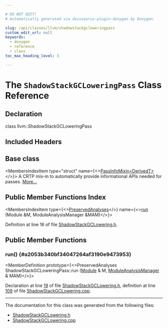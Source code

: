 ```yaml
---

# DO NOT EDIT!
# Automatically generated via docusaurus-plugin-doxygen by Doxygen.

slug: /api/classes/llvm/shadowstackgcloweringpass
custom_edit_url: null
keywords:
  - doxygen
  - reference
  - class
toc_max_heading_level: 3

---
```





# The `ShadowStackGCLoweringPass` Class Reference

<DoxygenPage pluginConfig={pluginConfig}>



## Declaration

<CodeBlock>class llvm::ShadowStackGCLoweringPass</CodeBlock>

## Included Headers

<IncludesList>
<IncludesListItem
  filePath="llvm/CodeGen/ShadowStackGCLowering.h"
  permalink="/docs/api/files/include/include/llvm/include/llvm/codegen/shadowstackgclowering-h"
  isLocal="true" />
</IncludesList>

## Base class

<MembersIndex>

<MembersIndexItem
  type="struct"
  name={<><a href="/docs/api/structs/llvm/passinfomixin">PassInfoMixin&lt;DerivedT&gt;</a></>}>
A CRTP mix-in to automatically provide informational APIs needed for passes. <a href="/docs/api/structs/llvm/passinfomixin/#details">More...</a>
</MembersIndexItem>

</MembersIndex>

## Public Member Functions Index

<MembersIndex>

<MembersIndexItem
  type={<><a href="/docs/api/classes/llvm/preservedanalyses">PreservedAnalyses</a></>}
  name={<><a href="#a2053b340bf34047264af3190e9473953">run</a> (Module &amp;M, ModuleAnalysisManager &amp;MAM)</>}>
</MembersIndexItem>

</MembersIndex>


Definition at line 16 of file <a href="/docs/api/files/include/include/llvm/include/llvm/codegen/shadowstackgclowering-h">ShadowStackGCLowering.h</a>.

<SectionDefinition>

## Public Member Functions

### run() {#a2053b340bf34047264af3190e9473953}

<MemberDefinition
  prototype={<>PreservedAnalyses ShadowStackGCLoweringPass::run (<a href="/docs/api/classes/llvm/module">Module</a> &amp; M, <a href="/docs/api/namespaces/llvm/#af9c9208365fd9ce11392b4d79485e259">ModuleAnalysisManager</a> &amp; MAM)</>}>

Declaration at line <a href="/docs/api/files/include/include/llvm/include/llvm/codegen/shadowstackgclowering-h/#l00019">19</a> of file <a href="/docs/api/files/include/include/llvm/include/llvm/codegen/shadowstackgclowering-h">ShadowStackGCLowering.h</a>, definition at line <a href="/docs/api/files/lib/lib/codegen/shadowstackgclowering-cpp/#l00109">109</a> of file <a href="/docs/api/files/lib/lib/codegen/shadowstackgclowering-cpp">ShadowStackGCLowering.cpp</a>.
</MemberDefinition>

</SectionDefinition>

<hr/>

The documentation for this class was generated from the following files:

<ul>
<li><a href="/docs/api/files/include/include/llvm/include/llvm/codegen/shadowstackgclowering-h">ShadowStackGCLowering.h</a></li>
<li><a href="/docs/api/files/lib/lib/codegen/shadowstackgclowering-cpp">ShadowStackGCLowering.cpp</a></li>
</ul>

</DoxygenPage>
